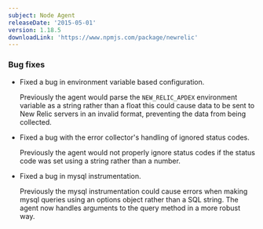 ```yaml
---
subject: Node Agent
releaseDate: '2015-05-01'
version: 1.18.5
downloadLink: 'https://www.npmjs.com/package/newrelic'
---
```


### Bug fixes

* Fixed a bug in environment variable based configuration.

  Previously the agent would parse the `NEW_RELIC_APDEX` environment variable as a string rather than a float this could cause data to be sent to New Relic servers in an invalid format, preventing the data from being collected.
* Fixed a bug with the error collector's handling of ignored status codes.

  Previously the agent would not properly ignore status codes if the status code was set using a string rather than a number.
* Fixed a bug in mysql instrumentation.

  Previously the mysql instrumentation could cause errors when making mysql queries using an options object rather than a SQL string. The agent now handles arguments to the query method in a more robust way.

